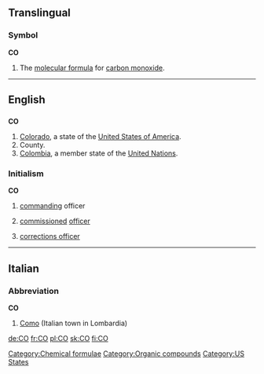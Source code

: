 {{also|Appendix:Variations of "co"}}

==Translingual==

===Symbol===
'''CO'''

# {{chemistry|lang=mul}} The [[molecular formula]] for [[carbon monoxide]].

[[Category:Chemical formulae]]
[[Category:Organic compounds]]

----

==English==

==={{abbreviation}}===
'''CO'''

# [[Colorado]], a state of the [[United States of America]].
# County.
# [[Colombia]], a member state of the [[United Nations]].

===Initialism===
'''CO'''

# {{military}} [[command]]ing officer
# {{military}} [[commission]]ed [[officer]]
# {{US}}{{law enforcement}} [[corrections officer]]

[[Category:US States]]

----

==Italian==

===Abbreviation===
'''CO'''

# [[Como]] (Italian town in Lombardia)

[[de:CO]]
[[fr:CO]]
[[pl:CO]]
[[sk:CO]]
[[fi:CO]]